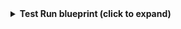 <details>
<summary><b>Test Run blueprint (click to expand)</b></summary>

```json showLineNumbers
{
  "identifier": "azureDevopsTestRun",
  "title": "Azure DevOps Test Run",
  "icon": "AzureDevops",
  "schema": {
    "properties": {
      "name": {
        "type": "string",
        "title": "Name"
      },
      "state": {
        "type": "string",
        "title": "State"
      },
      "isAutomated": {
        "type": "boolean",
        "title": "Is Automated",
        "description": "Whether the test run is automated"
      },
      "totalTests": {
        "type": "number",
        "title": "Total Tests",
        "description": "Total number of tests in the run"
      },
      "incompleteTests": {
        "type": "number",
        "title": "Incomplete Tests",
        "description": "Number of incomplete tests"
      },
      "notApplicableTests": {
        "type": "number",
        "title": "Not Applicable Tests",
        "description": "Number of not applicable tests"
      },
      "startedDate": {
        "type": "string",
        "format": "date-time",
        "title": "Started Date"
      },
      "completedDate": {
        "type": "string",
        "format": "date-time",
        "title": "Completed Date"
      },
      "totalTests": {
        "type": "number",
        "title": "Total Tests"
      },
      "passedTests": {
        "type": "number",
        "title": "Passed Tests"
      },
      "unanalyzedTests": {
        "type": "number",
        "title": "Unanalyzed Tests",
        "description": "Number of unanalyzed tests"
      },
      "revision": {
        "type": "number",
        "title": "Revision",
        "description": "Revision number of the test run"
      }
    },
    "required": [
      "name",
      "state"
    ]
  },
  "mirrorProperties": {},
  "calculationProperties": {},
  "aggregationProperties": {},
  "relations": {
    "project": {
      "title": "Project",
      "target": "project",
      "required": true,
      "many": false
    }
  }
}
```

</details>
